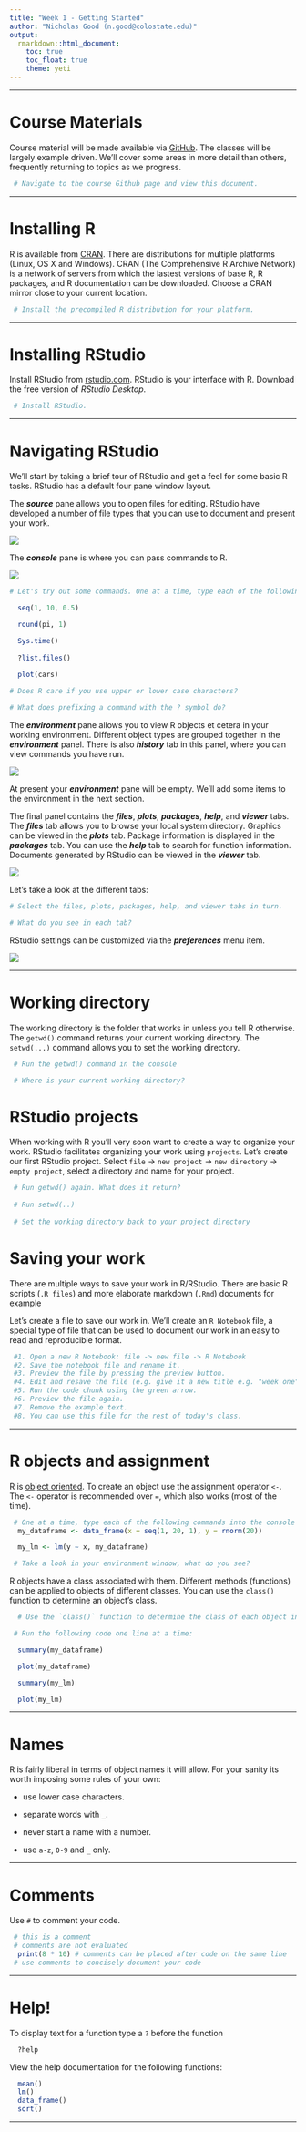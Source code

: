 ```yaml
---
title: "Week 1 - Getting Started"
author: "Nicholas Good (n.good@colostate.edu)"
output:
  rmarkdown::html_document:
    toc: true
    toc_float: true
    theme: yeti
---
```


---

# Course Materials

Course material will be made available via [GitHub](https://github.com/nickgood/r_for_fire_data). The classes will be largely example driven. We'll cover some areas in more detail than others, frequently returning to topics as we progress.

```r
 # Navigate to the course Github page and view this document.
```


---

# Installing R

R is available from [CRAN](https://cran.r-project.org). There are distributions for multiple platforms (Linux, OS X and Windows). CRAN (The Comprehensive R Archive Network) is a network of servers from which the lastest versions of base R, R packages, and R documentation can be downloaded. Choose a CRAN mirror close to your current location.

```r
 # Install the precompiled R distribution for your platform.
```

---

# Installing RStudio

Install RStudio from [rstudio.com](https://www.rstudio.com/products/rstudio/download/). RStudio is your interface with R. Download the free version of *RStudio Desktop*.

```r
 # Install RStudio.
```

---

# Navigating RStudio

We'll start by taking a brief tour of RStudio and get a feel for some basic R tasks. RStudio has a default four pane window layout.

The ***source*** pane allows you to open files for editing. RStudio have developed a number of file types that you can use to document and present your work.

![](images/pane_source.PNG)
<br>

The ***console*** pane is where you can pass commands to R.

![](images/pane_console.PNG)
<br>

```r
# Let's try out some commands. One at a time, type each of the following commands into the console and press return:

  seq(1, 10, 0.5)

  round(pi, 1)

  Sys.time()
  
  ?list.files()
  
  plot(cars)

# Does R care if you use upper or lower case characters?

# What does prefixing a command with the ? symbol do?

```

The ***environment*** pane allows you to view R objects et cetera in your working environment. Different object types are grouped together in the ***environment*** panel. There is also ***history*** tab in this panel, where you can view commands you have run.

![](images/pane_environment.PNG)
<br>

At present your ***environment*** pane will be empty. We'll add some items to the environment in the next section.

The final panel contains the ***files***, ***plots***, ***packages***, ***help***, and ***viewer*** tabs. The ***files*** tab allows you to browse your local system directory. Graphics can be viewed in the ***plots*** tab. Package information is displayed in the ***packages*** tab. You can use the ***help*** tab to search for function information. Documents generated by RStudio can be viewed in the ***viewer*** tab.

![](images/pane_file.PNG)
<br>

Let's take a look at the different tabs:

```r
# Select the files, plots, packages, help, and viewer tabs in turn.

# What do you see in each tab?
```

RStudio settings can be customized via the ***preferences*** menu item.

![](images/preferences.PNG)
<br>

---

# Working directory

The working directory is the folder that works in unless you tell R otherwise. The `getwd()` command returns your current working directory. The `setwd(...)` command allows you to set the working directory.


```r
 # Run the getwd() command in the console

 # Where is your current working directory?
```

# RStudio projects

When working with R you'll very soon want to create a way to organize your work. RStudio facilitates organizing your work using `projects`. Let's create our first RStudio project. Select `file` -> `new project` -> `new directory` -> `empty project`, select a directory and name for your project.

```r
 # Run getwd() again. What does it return?
 
 # Run setwd(..) 
 
 # Set the working directory back to your project directory
```

# Saving your work

There are multiple ways to save your work in R/RStudio. There are basic R scripts (`.R files`) and more elaborate markdown (`.Rmd`) documents for example

Let's create a file to save our work in. We'll create an `R Notebook` file, a special type of file that can be used to document our work in an easy to read and reproducible format.

```r
 #1. Open a new R Notebook: file -> new file -> R Notebook
 #2. Save the notebook file and rename it.
 #3. Preview the file by pressing the preview button.
 #4. Edit and resave the file (e.g. give it a new title e.g. "week one")
 #5. Run the code chunk using the green arrow.
 #6. Preview the file again.
 #7. Remove the example text.
 #8. You can use this file for the rest of today's class.
```

---

# R objects and assignment

R is [object oriented](http://adv-r.had.co.nz/OO-essentials.html#base-types). To create an object use the assignment operator `<-`. The `<-` operator is recommended over `=`, which also works (most of the time).

```r
 # One at a time, type each of the following commands into the console and press return.
  my_dataframe <- data_frame(x = seq(1, 20, 1), y = rnorm(20))

  my_lm <- lm(y ~ x, my_dataframe)

 # Take a look in your environment window, what do you see?
```

R objects have a class associated with them. Different methods (functions) can be applied to objects of different classes. You can use the `class()` function to determine an object's class.

```r
  # Use the `class()` function to determine the class of each object in your working environment.
```


```r
 # Run the following code one line at a time:

  summary(my_dataframe)

  plot(my_dataframe)

  summary(my_lm)

  plot(my_lm)
```

---

# Names

R is fairly liberal in terms of object names it will allow. For your sanity its worth imposing some rules of your own:

* use lower case characters.

* separate words with `_`.

* never start a name with a number.

* use `a-z`, `0-9` and `_` only.

---

# Comments

Use `#` to comment your code.

```r
 # this is a comment
 # comments are not evaluated
  print(8 * 10) # comments can be placed after code on the same line
 # use comments to concisely document your code
```

---

# Help!

To display text for a function type a `?` before the function

```r
  ?help
```

View the help documentation  for the following functions:

```r
  mean()
  lm()
  data_frame()
  sort()
```

---
